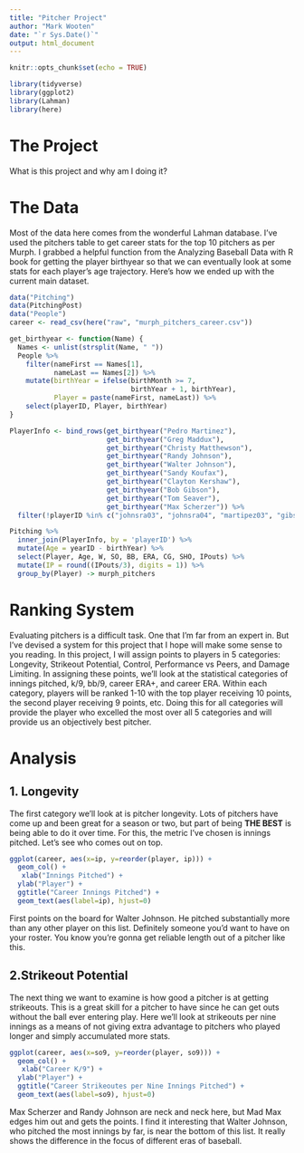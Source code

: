 ```yaml
---
title: "Pitcher Project"
author: "Mark Wooten"
date: "`r Sys.Date()`"
output: html_document
---
```


```r
knitr::opts_chunk$set(echo = TRUE)
```

```r
library(tidyverse)
library(ggplot2)
library(Lahman)
library(here)
```


# The Project
What is this project and why am I doing it?

# The Data
Most of the data here comes from the wonderful Lahman database. I've used the pitchers table to get career stats for the top 10 pitchers as per Murph.  I grabbed a helpful function from the Analyzing Baseball Data with R book for getting the player birthyear so that we can eventually look at some stats for each player's age trajectory. Here's how we ended up with the current main dataset. 

```r
data("Pitching")
data(PitchingPost)
data("People")
career <- read_csv(here("raw", "murph_pitchers_career.csv"))

get_birthyear <- function(Name) {
  Names <- unlist(strsplit(Name, " "))
  People %>%
    filter(nameFirst == Names[1],
           nameLast == Names[2]) %>%
    mutate(birthYear = ifelse(birthMonth >= 7,
                              birthYear + 1, birthYear),
           Player = paste(nameFirst, nameLast)) %>%
    select(playerID, Player, birthYear)
}

PlayerInfo <- bind_rows(get_birthyear("Pedro Martinez"),
                        get_birthyear("Greg Maddux"),
                        get_birthyear("Christy Matthewson"),
                        get_birthyear("Randy Johnson"),
                        get_birthyear("Walter Johnson"),
                        get_birthyear("Sandy Koufax"),
                        get_birthyear("Clayton Kershaw"),
                        get_birthyear("Bob Gibson"),
                        get_birthyear("Tom Seaver"),
                        get_birthyear("Max Scherzer")) %>%
  filter(!playerID %in% c("johnsra03", "johnsra04", "martipez03", "gibsobo02"))

Pitching %>%
  inner_join(PlayerInfo, by = 'playerID') %>%
  mutate(Age = yearID - birthYear) %>%
  select(Player, Age, W, SO, BB, ERA, CG, SHO, IPouts) %>%
  mutate(IP = round((IPouts/3), digits = 1)) %>%
  group_by(Player) -> murph_pitchers

```

# Ranking System
Evaluating pitchers is a difficult task. One that I'm far from an expert in. But I've devised a system for this project that I hope will make some sense to you reading. In this project, I will assign points to players in 5 categories: Longevity, Strikeout Potential, Control, Performance vs Peers, and Damage Limiting. In assigning these points, we'll look at the statistical categories of innings pitched, k/9, bb/9, career ERA+, and career ERA. Within each category, players will be ranked 1-10 with the top player receiving 10 points, the second player receiving 9 points, etc. Doing this for all categories will provide the player who excelled the most over all 5 categories and will provide us an objectively best pitcher. 

# Analysis
## 1. Longevity 
The first category we'll look at is pitcher longevity. Lots of pitchers have come up and been great for a season or two, but part of being **THE BEST** is being able to do it over time. For this, the metric I've chosen is innings pitched. Let's see who comes out on top. 

```r
ggplot(career, aes(x=ip, y=reorder(player, ip))) +
  geom_col() +
   xlab("Innings Pitched") +
  ylab("Player") +
  ggtitle("Career Innings Pitched") +
  geom_text(aes(label=ip), hjust=0)

```
 First points on the board for Walter Johnson. He pitched substantially more than any other player on this list. Definitely someone you'd want to have on your roster. You know you're gonna get reliable length out of a pitcher like this. 

## 2.Strikeout Potential
The next thing we want to examine is how good a pitcher is at getting strikeouts. This is a great skill for a pitcher to have since he can get outs without the ball ever entering play. Here we'll look at strikeouts per nine innings as a means of not giving extra advantage to pitchers who played longer and simply accumulated more stats. 
```r

ggplot(career, aes(x=so9, y=reorder(player, so9))) +
  geom_col() +
   xlab("Career K/9") +
  ylab("Player") +
  ggtitle("Career Strikeoutes per Nine Innings Pitched") +
  geom_text(aes(label=so9), hjust=0)

```

Max Scherzer and Randy Johnson are neck and neck here, but Mad Max edges him out and gets the points. I find it interesting that Walter Johnson, who pitched the most innings by far, is near the bottom of this list. It really shows the difference in the focus of different eras of baseball. 

